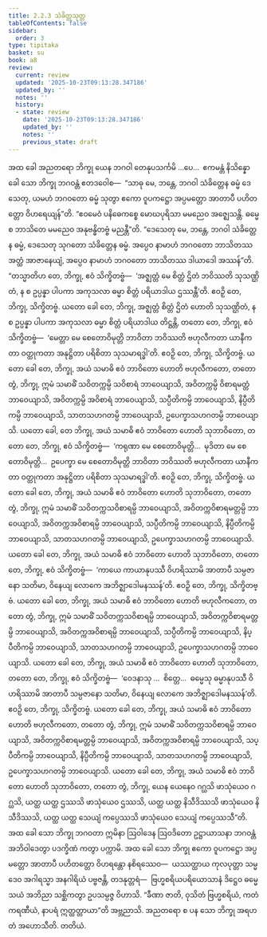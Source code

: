 ```yaml
---
title: 2.2.3 သံခိတ္တသုတ္တ
tableOfContents: false
sidebar:
  order: 3
type: tipitaka
basket: su
book: a8
review:
  current: review
  updated: '2025-10-23T09:13:28.347186'
  updated_by: ''
  notes: ''
  history:
  - state: review
    date: '2025-10-23T09:13:28.347186'
    updated_by: ''
    notes: ''
    previous_state: draft
---
```



<ReviewStatus review={frontmatter.review} showDetails={true} />

<HypothesisAnnotation frontmatter={frontmatter} />

<DynamicBreadcrumb />

<Division number="63" book="a8" e="ch" v="17" p="121">

<Paragraph number="640" book="a8">
အထ ခေါ အညတရော ဘိက္ခု ယေန ဘဂဝါ တေနုပသင်္ကမိ …ပေ…  ဧကမန္တံ နိသိန္နော ခေါ သော ဘိက္ခု ဘဂဝန္တံ ဧတဒဝေါစ—  “သာဓု မေ, ဘန္တေ, ဘဂဝါ သံခိတ္တေန ဓမ္မံ ဒေသေတု, ယမဟံ ဘဂဝတော ဓမ္မံ သုတွာ ဧကော ဝူပကဋ္ဌော အပ္ပမတ္တော အာတာပီ ပဟိတတ္တော ဝိဟရေယျန်”တိ. “ဧဝမေဝံ ပနိဓေကစ္စေ မောဃပုရိသာ မမညေဝ အဇ္ဈေသန္တိ. ဓမ္မေ စ ဘာသိတေ မမညေဝ အနုဗန္ဓိတဗ္ဗံ မညန္တီ”တိ. “ဒေသေတု မေ, ဘန္တေ, ဘဂဝါ သံခိတ္တေန ဓမ္မံ, ဒေသေတု သုဂတော သံခိတ္တေန ဓမ္မံ. အပ္ပေဝ နာမာဟံ ဘဂဝတော ဘာသိတဿ အတ္ထံ အာဇာနေယျံ, အပ္ပေဝ နာမာဟံ ဘဂဝတော ဘာသိတဿ ဒါယာဒေါ အဿန်”တိ. “တသ္မာတိဟ တေ, ဘိက္ခု, ဧဝံ သိက္ခိတဗ္ဗံ—  ‘အဇ္ဈတ္တံ မေ စိတ္တံ ဌိတံ ဘဝိဿတိ သုသဏ္ဌိတံ, န စ ဥပ္ပန္နာ ပါပကာ အကုသလာ ဓမ္မာ စိတ္တံ ပရိယာဒါယ ဌဿန္တီ’တိ. ဧဝဉှိ တေ, ဘိက္ခု, သိက္ခိတဗ္ဗံ.
</Paragraph>

<Paragraph number="641" book="a8">
ယတော ခေါ တေ, ဘိက္ခု, အဇ္ဈတ္တံ စိတ္တံ ဌိတံ ဟောတိ သုသဏ္ဌိတံ, န စ ဥပ္ပန္နာ ပါပကာ အကုသလာ ဓမ္မာ စိတ္တံ ပရိယာဒါယ တိဋ္ဌန္တိ, တတော တေ, ဘိက္ခု, ဧဝံ သိက္ခိတဗ္ဗံ—  ‘မေတ္တာ မေ စေတောဝိမုတ္တိ ဘာဝိတာ ဘဝိဿတိ ဗဟုလီကတာ ယာနီကတာ ဝတ္ထုကတာ အနုဋ္ဌိတာ ပရိစိတာ သုသမာရဒ္ဓါ’တိ. ဧဝဉှိ တေ, ဘိက္ခု, သိက္ခိတဗ္ဗံ.
</Paragraph>

<Paragraph number="642" book="a8">
ယတော ခေါ တေ, ဘိက္ခု, အယံ သမာဓိ ဧဝံ ဘာဝိတော ဟောတိ ဗဟုလီကတော, တတော တွံ, ဘိက္ခု, ဣမံ သမာဓိံ သဝိတက္ကမ္ပိ သဝိစာရံ ဘာဝေယျာသိ, အဝိတက္ကမ္ပိ ဝိစာရမတ္တံ ဘာဝေယျာသိ, အဝိတက္ကမ္ပိ အဝိစာရံ ဘာဝေယျာသိ, သပ္ပီတိကမ္ပိ ဘာဝေယျာသိ, နိပ္ပီတိကမ္ပိ ဘာဝေယျာသိ, သာတသဟဂတမ္ပိ ဘာဝေယျာသိ, ဥပေက္ခာသဟဂတမ္ပိ ဘာဝေယျာသိ.
</Paragraph>

<Paragraph number="643" book="a8">
ယတော ခေါ, တေ ဘိက္ခု, အယံ သမာဓိ ဧဝံ ဘာဝိတော ဟောတိ သုဘာဝိတော, တတော တေ, ဘိက္ခု, ဧဝံ သိက္ခိတဗ္ဗံ—  ‘ကရုဏာ မေ စေတောဝိမုတ္တိ…  မုဒိတာ မေ စေတောဝိမုတ္တိ…  ဥပေက္ခာ မေ စေတောဝိမုတ္တိ ဘာဝိတာ ဘဝိဿတိ ဗဟုလီကတာ ယာနီကတာ ဝတ္ထုကတာ အနုဋ္ဌိတာ ပရိစိတာ သုသမာရဒ္ဓါ’တိ. ဧဝဉှိ တေ, ဘိက္ခု, သိက္ခိတဗ္ဗံ.
</Paragraph>

<Paragraph number="644" book="a8">
ယတော ခေါ တေ, ဘိက္ခု, အယံ သမာဓိ ဧဝံ ဘာဝိတော ဟောတိ သုဘာဝိတော, တတော တွံ, ဘိက္ခု, ဣမံ သမာဓိံ သဝိတက္ကသဝိစာရမ္ပိ ဘာဝေယျာသိ, အဝိတက္ကဝိစာရမတ္တမ္ပိ ဘာဝေယျာသိ, အဝိတက္ကအဝိစာရမ္ပိ ဘာဝေယျာသိ, သပ္ပီတိကမ္ပိ ဘာဝေယျာသိ, နိပ္ပီတိကမ္ပိ ဘာဝေယျာသိ, သာတသဟဂတမ္ပိ ဘာဝေယျာသိ, ဥပေက္ခာသဟဂတမ္ပိ ဘာဝေယျာသိ.
</Paragraph>

<Paragraph number="645" book="a8">
ယတော ခေါ တေ, ဘိက္ခု, အယံ သမာဓိ ဧဝံ ဘာဝိတော ဟောတိ သုဘာဝိတော, တတော တေ, ဘိက္ခု, ဧဝံ သိက္ခိတဗ္ဗံ—  ‘ကာယေ ကာယာနုပဿီ ဝိဟရိဿာမိ အာတာပီ သမ္ပဇာနော သတိမာ, ဝိနေယျ လောကေ အဘိဇ္ဈာဒေါမနဿန်’တိ. ဧဝဉှိ တေ, ဘိက္ခု, သိက္ခိတဗ္ဗံ.
</Paragraph>

<Paragraph number="646" book="a8">
ယတော ခေါ တေ, ဘိက္ခု, အယံ သမာဓိ ဧဝံ ဘာဝိတော ဟောတိ ဗဟုလီကတော, တတော တွံ, ဘိက္ခု, ဣမံ သမာဓိံ သဝိတက္ကသဝိစာရမ္ပိ ဘာဝေယျာသိ, အဝိတက္ကဝိစာရမတ္တမ္ပိ ဘာဝေယျာသိ, အဝိတက္ကအဝိစာရမ္ပိ ဘာဝေယျာသိ, သပ္ပီတိကမ္ပိ ဘာဝေယျာသိ, နိပ္ပီတိကမ္ပိ ဘာဝေယျာသိ, သာတသဟဂတမ္ပိ ဘာဝေယျာသိ, ဥပေက္ခာသဟဂတမ္ပိ ဘာဝေယျာသိ.
</Paragraph>

<Paragraph number="647" book="a8">
ယတော ခေါ တေ, ဘိက္ခု, အယံ သမာဓိ ဧဝံ ဘာဝိတော ဟောတိ သုဘာဝိတော, တတော တေ, ဘိက္ခု, ဧဝံ သိက္ခိတဗ္ဗံ—  ‘ဝေဒနာသု …  စိတ္တေ…  ဓမ္မေသု ဓမ္မာနုပဿီ ဝိဟရိဿာမိ အာတာပီ သမ္ပဇာနော သတိမာ, ဝိနေယျ လောကေ အဘိဇ္ဈာဒေါမနဿန်’တိ. ဧဝဉှိ တေ, ဘိက္ခု, သိက္ခိတဗ္ဗံ.
</Paragraph>

<Paragraph number="648" book="a8">
ယတော ခေါ တေ, ဘိက္ခု, အယံ သမာဓိ ဧဝံ ဘာဝိတော ဟောတိ ဗဟုလီကတော, တတော တွံ, ဘိက္ခု, ဣမံ သမာဓိံ သဝိတက္ကသဝိစာရမ္ပိ ဘာဝေယျာသိ, အဝိတက္ကဝိစာရမတ္တမ္ပိ ဘာဝေယျာသိ, အဝိတက္ကအဝိစာရမ္ပိ ဘာဝေယျာသိ, သပ္ပီတိကမ္ပိ ဘာဝေယျာသိ, နိပ္ပီတိကမ္ပိ ဘာဝေယျာသိ, သာတသဟဂတမ္ပိ ဘာဝေယျာသိ, ဥပေက္ခာသဟဂတမ္ပိ ဘာဝေယျာသိ.
</Paragraph>

<Paragraph number="649" book="a8">
ယတော ခေါ တေ, ဘိက္ခု, အယံ သမာဓိ ဧဝံ ဘာဝိတော ဟောတိ သုဘာဝိတော, တတော တွံ, ဘိက္ခု, ယေန ယေနေဝ ဂဂ္ဃသိ ဖာသုံယေဝ ဂဂ္ဃသိ, ယတ္ထ ယတ္ထ ဌဿသိ ဖာသုံယေဝ ဌဿသိ, ယတ္ထ ယတ္ထ နိသီဒိဿသိ ဖာသုံယေဝ နိသီဒိဿသိ, ယတ္ထ ယတ္ထ သေယျံ ကပ္ပေဿသိ ဖာသုံယေဝ သေယျံ ကပ္ပေဿသီ”တိ.
</Paragraph>

<Paragraph number="650" book="a8">
အထ ခေါ သော ဘိက္ခု ဘဂဝတာ ဣမိနာ ဩဝါဒေန ဩဝဒိတော ဥဋ္ဌာယာသနာ ဘဂဝန္တံ အဘိဝါဒေတွာ ပဒက္ခိဏံ ကတွာ ပက္ကာမိ. အထ ခေါ သော ဘိက္ခု ဧကော ဝူပကဋ္ဌော အပ္ပမတ္တော အာတာပီ ပဟိတတ္တော ဝိဟရန္တော နစိရဿေဝ—  ယဿတ္ထာယ ကုလပုတ္တာ သမ္မဒေဝ အဂါရသ္မာ အနဂါရိယံ ပဗ္ဗဇန္တိ, တဒနုတ္တရံ—  ဗြဟ္မစရိယပရိယောသာနံ ဒိဋ္ဌေဝ ဓမ္မေ သယံ အဘိညာ သစ္ဆိကတွာ ဥပသမ္ပဇ္ဇ ဝိဟာသိ. “ခီဏာ ဇာတိ, ဝုသိတံ ဗြဟ္မစရိယံ, ကတံ ကရဏီယံ, နာပရံ ဣတ္ထတ္တာယာ”တိ အဗ္ဘညာသိ. အညတရော စ ပန သော ဘိက္ခု အရဟတံ အဟောသီတိ.

</Paragraph>
</Division>

<Paragraph number="651" type="center" book="a8">
တတိယံ.
</Paragraph>